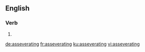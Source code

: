==English==

===Verb===
{{head|en|present participle}}

# {{present participle of|asseverate|lang=en|nocat=1}}

[[de:asseverating]]
[[fr:asseverating]]
[[ku:asseverating]]
[[vi:asseverating]]